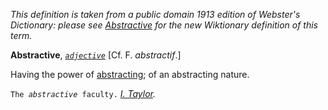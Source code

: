 ''This definition is taken from a public domain 1913 edition of Webster's Dictionary: please see [[Abstractive]] for the new Wiktionary definition of this term.''

'''Abstractive''', ''<code>[[adjective (part of speech)|adjective]]</code>'' [Cf. F. ''abstractif''.]

Having the power of [[abstracting]]; of an abstracting nature.

<code>The ''abstractive'' faculty.</code> ''[[I. Taylor (source)|I. Taylor]].''